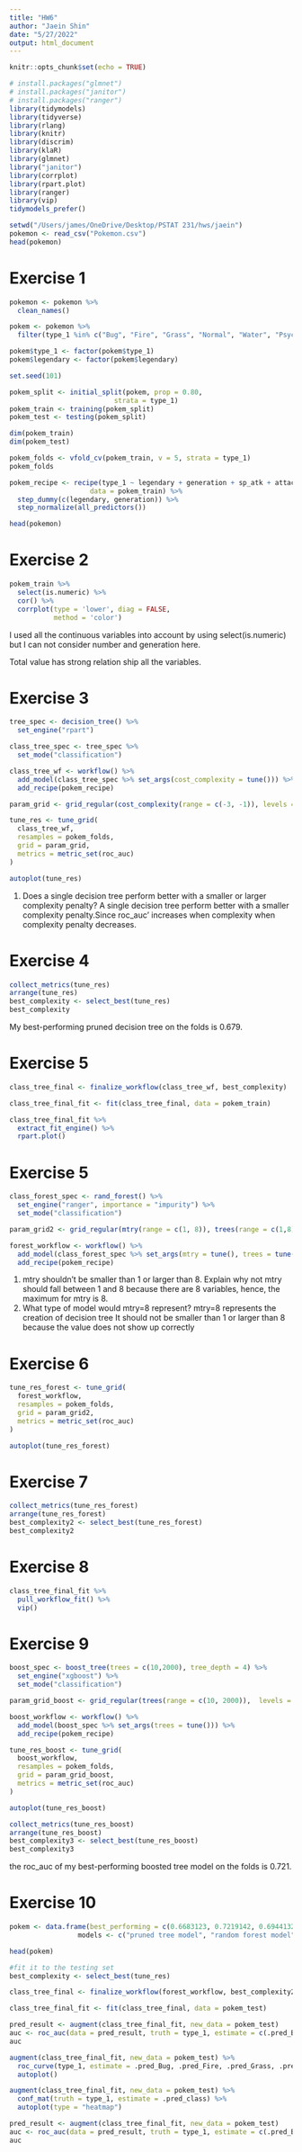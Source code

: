 ---
title: "HW6"
author: "Jaein Shin"
date: "5/27/2022"
output: html_document
---

```{r setup, include=FALSE}
knitr::opts_chunk$set(echo = TRUE)
```

```{r, warning = FALSE}
# install.packages("glmnet")
# install.packages("janitor")
# install.packages("ranger")
library(tidymodels)
library(tidyverse)
library(rlang)
library(knitr)
library(discrim)
library(klaR)
library(glmnet)
library("janitor")
library(corrplot)
library(rpart.plot)
library(ranger)
library(vip)
tidymodels_prefer()
```

```{r}
setwd("/Users/james/OneDrive/Desktop/PSTAT 231/hws/jaein")
pokemon <- read_csv("Pokemon.csv")
head(pokemon)
```
# Exercise 1
```{r}
pokemon <- pokemon %>% 
  clean_names()

pokem <- pokemon %>%
  filter(type_1 %in% c("Bug", "Fire", "Grass", "Normal", "Water", "Psychic"))

pokem$type_1 <- factor(pokem$type_1)
pokem$legendary <- factor(pokem$legendary)

set.seed(101)

pokem_split <- initial_split(pokem, prop = 0.80,
                          strata = type_1)
pokem_train <- training(pokem_split)
pokem_test <- testing(pokem_split)

dim(pokem_train)
dim(pokem_test)

pokem_folds <- vfold_cv(pokem_train, v = 5, strata = type_1)
pokem_folds

pokem_recipe <- recipe(type_1 ~ legendary + generation + sp_atk + attack + speed + defense + hp + sp_def,
                    data = pokem_train) %>%
  step_dummy(c(legendary, generation)) %>%
  step_normalize(all_predictors())

head(pokemon)
```

# Exercise 2
```{r}
pokem_train %>%
  select(is.numeric) %>%
  cor() %>%
  corrplot(type = 'lower', diag = FALSE,
           method = 'color')
```

  I used all the continuous variables into account by using select(is.numeric) but I can not consider number and generation here.

 Total value has strong relation ship all the variables.

# Exercise 3

```{r}
tree_spec <- decision_tree() %>%
  set_engine("rpart")

class_tree_spec <- tree_spec %>%
  set_mode("classification")

class_tree_wf <- workflow() %>%
  add_model(class_tree_spec %>% set_args(cost_complexity = tune())) %>%
  add_recipe(pokem_recipe)

param_grid <- grid_regular(cost_complexity(range = c(-3, -1)), levels = 10)

tune_res <- tune_grid(
  class_tree_wf,
  resamples = pokem_folds,
  grid = param_grid,
  metrics = metric_set(roc_auc)
)

autoplot(tune_res)
```
1. Does a single decision tree perform better with a smaller or larger complexity penalty?
  A single decision tree perform better with a smaller complexity penalty.Since roc_auc' increases when complexity when complexity penalty decreases. 
  
# Exercise 4
```{r}
collect_metrics(tune_res)
arrange(tune_res)
best_complexity <- select_best(tune_res)
best_complexity
```

  My best-performing pruned decision tree on the folds is 0.679.
  
# Exercise 5
```{r}
class_tree_final <- finalize_workflow(class_tree_wf, best_complexity)

class_tree_final_fit <- fit(class_tree_final, data = pokem_train)

class_tree_final_fit %>%
  extract_fit_engine() %>%
  rpart.plot()
```
# Exercise 5
```{r}
class_forest_spec <- rand_forest() %>%
  set_engine("ranger", importance = "impurity") %>%
  set_mode("classification")

param_grid2 <- grid_regular(mtry(range = c(1, 8)), trees(range = c(1,8)), min_n(range = c(1,8)),  levels = 8)

forest_workflow <- workflow() %>%
  add_model(class_forest_spec %>% set_args(mtry = tune(), trees = tune(), min_n = tune())) %>%
  add_recipe(pokem_recipe)
```
1. mtry shouldn't be smaller than 1 or larger than 8. Explain why not
  mtry should fall between 1 and 8 because there are 8 variables, hence, the maximum for mtry is 8.
2. What type of model would mtry=8 represent?
  mtry=8 represents the creation of decision tree It should not be smaller than 1 or larger than 8 because the value does not show up correctly
  
# Exercise 6
```{r}
tune_res_forest <- tune_grid(
  forest_workflow,
  resamples = pokem_folds,
  grid = param_grid2,
  metrics = metric_set(roc_auc)
)

autoplot(tune_res_forest)
```


# Exercise 7
```{r}
collect_metrics(tune_res_forest)
arrange(tune_res_forest)
best_complexity2 <- select_best(tune_res_forest)
best_complexity2
```



# Exercise 8
```{r}
class_tree_final_fit %>%
  pull_workflow_fit() %>%
  vip()
```



# Exercise 9 
```{r}
boost_spec <- boost_tree(trees = c(10,2000), tree_depth = 4) %>%
  set_engine("xgboost") %>%
  set_mode("classification")

param_grid_boost <- grid_regular(trees(range = c(10, 2000)),  levels = 10)

boost_workflow <- workflow() %>%
  add_model(boost_spec %>% set_args(trees = tune())) %>%
  add_recipe(pokem_recipe)

tune_res_boost <- tune_grid(
  boost_workflow,
  resamples = pokem_folds,
  grid = param_grid_boost,
  metrics = metric_set(roc_auc)
)

autoplot(tune_res_boost)

collect_metrics(tune_res_boost)
arrange(tune_res_boost)
best_complexity3 <- select_best(tune_res_boost)
best_complexity3
```

  the roc_auc of my best-performing boosted tree model on the folds is 0.721.
  
# Exercise 10
```{r}
pokem <- data.frame(best_performing = c(0.6683123, 0.7219142, 0.6944132),
                 models <- c("pruned tree model", "random forest model", "boosted tree model"))

head(pokem)

#fit it to the testing set
best_complexity <- select_best(tune_res)

class_tree_final <- finalize_workflow(forest_workflow, best_complexity2)

class_tree_final_fit <- fit(class_tree_final, data = pokem_test)

pred_result <- augment(class_tree_final_fit, new_data = pokem_test)
auc <- roc_auc(data = pred_result, truth = type_1, estimate = c(.pred_Bug, .pred_Fire, .pred_Grass, .pred_Normal, .pred_Water, .pred_Psychic ), estimator = "macro_weighted")
auc

augment(class_tree_final_fit, new_data = pokem_test) %>%
  roc_curve(type_1, estimate = .pred_Bug, .pred_Fire, .pred_Grass, .pred_Normal, .pred_Water, .pred_Psychic) %>%
  autoplot()

augment(class_tree_final_fit, new_data = pokem_test) %>%
  conf_mat(truth = type_1, estimate = .pred_class) %>%
  autoplot(type = "heatmap")

pred_result <- augment(class_tree_final_fit, new_data = pokem_test)
auc <- roc_auc(data = pred_result, truth = type_1, estimate = c(.pred_Bug, .pred_Fire, .pred_Grass, .pred_Normal, .pred_Water, .pred_Psychic ), estimator = "macro_weighted")
auc

```

